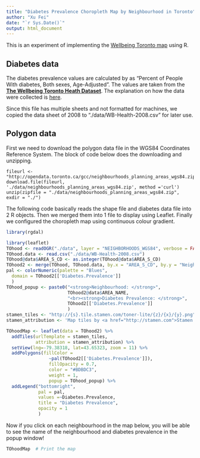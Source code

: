 ```yaml
---
title: "Diabetes Prevalence Choropleth Map by Neighbourhood in Toronto"
author: "Xu Fei"
date: "`r Sys.Date()`"
output: html_document
---
```


This is an experiment of implementing the [Wellbeing Toronto map](map.toronto.ca/wellbeing) using R.

## Diabetes data

The diabetes prevalence values are calculated by as "Percent of People With diabetes, Both sexes, Age-Adjusted". The values are taken from the [**The Wellbeing Toronto Heath Dataset**](http://opendata.toronto.ca/social.development/wellbeing/WB-Health.xlsx). The explanation on how the data were collected is [here](http://www.torontohealthprofiles.ca/a_documents/aboutTheData/3_1_AboutTheData_AdultHealthDisease_2006.pdf).

Since this file has multiple sheets and not formatted for machines, we copied the data sheet of 2008 to "./data/WB-Health-2008.csv" for later use. 

## Polygon data

First we need to download the polygon data file in the WGS84 Coordinates Reference System. The block of code below does the downloading and unzipping.
```
fileurl <- "http://opendata.toronto.ca/gcc/neighbourhoods_planning_areas_wgs84.zip"
download.file(fileurl, './data/neighbourhoods_planning_areas_wgs84.zip', method ='curl')
unzip(zipfile = "./data/neighbourhoods_planning_areas_wgs84.zip", exdir = "./")
```

The following code basically reads the shape file and diabetes data file into 2 R objects. Then we merged them into 1 file to display using Leaflet. Finally we configured the choropleth map using continuous colour gradient.

```r
library(rgdal)
```
```r
library(leaflet)
TOhood <- readOGR("./data", layer = "NEIGHBORHOODS_WGS84", verbose = FALSE)
TOhood.data <- read.csv("./data/WB-Health-2008.csv")
TOhood@data$AREA_S_CD <- as.integer(TOhood@data$AREA_S_CD)
TOhood2 <- merge(TOhood, TOhood.data, by.x = "AREA_S_CD", by.y = "Neighbourhood.Id", sort = FALSE)
pal <- colorNumeric(palette = "Blues",
  domain = TOhood2[['Diabetes.Prevalence']]
  )
TOhood_popup <- paste0("<strong>Neighbourhood: </strong>",
                       TOhood2@data$AREA_NAME,
                       "<br><strong>Diabetes Prevalence: </strong>",
                       TOhood2[['Diabetes.Prevalence']]
                       )
stamen_tiles <- "http://{s}.tile.stamen.com/toner-lite/{z}/{x}/{y}.png"
stamen_attribution <- 'Map tiles by <a href="http://stamen.com">Stamen Design</a>, under <a href="http://creativecommons.org/licenses/by/3.0">CC BY 3.0</a>. Data by <a href="http://openstreetmap.org">OpenStreetMap</a>, under <a href="http://www.openstreetmap.org/copyright">ODbL</a>.'

TOhoodMap <- leaflet(data = TOhood2) %>%
  addTiles(urlTemplate = stamen_tiles,
           attribution = stamen_attribution) %>%
  setView(lng=-79.38318, lat=43.65323, zoom = 11) %>%
  addPolygons(fillColor =
                ~pal(TOhood2[['Diabetes.Prevalence']]), 
                fillOpacity = 0.7, 
                color = "#BDBDC3", 
                weight = 1, 
                popup = TOhood_popup) %>%
  addLegend("bottomright", 
            pal = pal, 
            values =~Diabetes.Prevalence,
            title = "Diabetes Prevalence",
            opacity = 1
            )
```

Now if you click on each neighbourhood in the map below, you will be able to see the name of the neighbourhood and diabetes prevalence in the popup window!

```r
TOhoodMap  # Print the map
```

